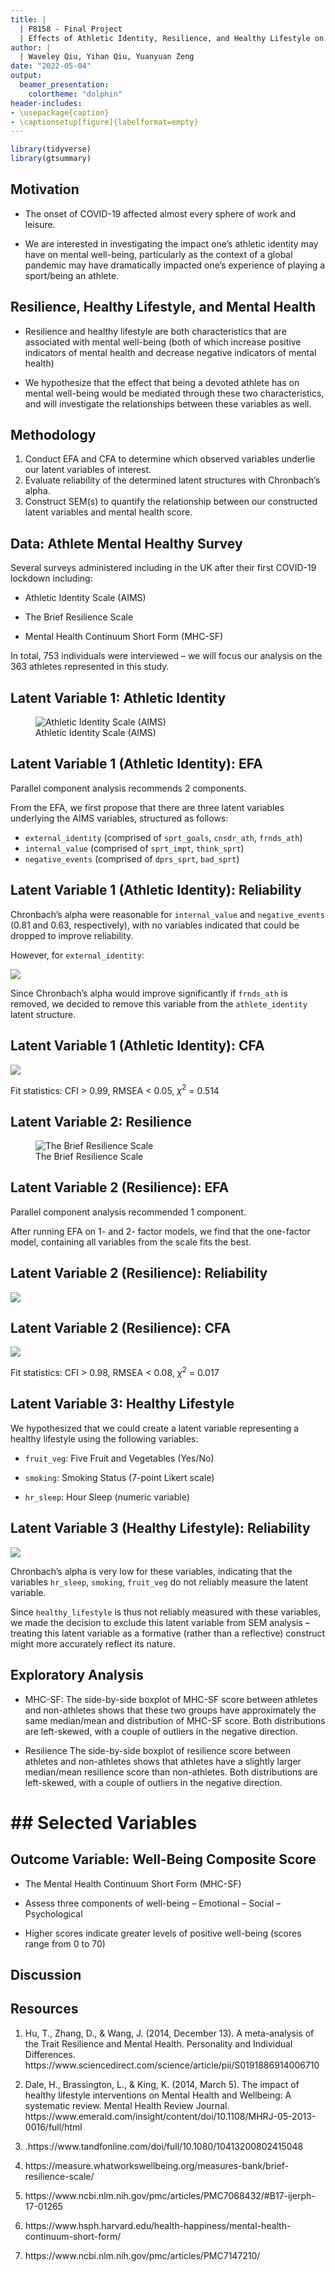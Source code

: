 ```yaml
---
title: |
  | P8158 - Final Project
  | Effects of Athletic Identity, Resilience, and Healthy Lifestyle on Emotional Well-being during COVID-19
author: |
  | Waveley Qiu, Yihan Qiu, Yuanyuan Zeng
date: "2022-05-04"
output:
  beamer_presentation:
    colortheme: "dolphin"
header-includes:
- \usepackage{caption}
- \captionsetup[figure]{labelformat=empty}
---
```


```r
library(tidyverse)
library(gtsummary)
```

## Motivation

- The onset of COVID-19 affected almost every sphere of work and leisure.

- We are interested in investigating the impact one's athletic identity may have on mental well-being, particularly as the context of a global pandemic may have dramatically impacted one's experience of playing a sport/being an athlete.

<!-- The sudden outbreak of COVID-19 was unexpected to everyone. According to an article written by Healeem et al. in 2020, the COVID-19 has rapidly affected our day to day life, businesses, disrupted the world trade and movements. As informed biostatistics students, we are specifically interested to investigate people's mental health conditions or wellbeing under the COVID-19 lockdown period and whether there are any potential factors that may affect them. -->

## Resilience, Healthy Lifestyle, and Mental Health

- Resilience and healthy lifestyle are both characteristics that are associated with mental well-being (both of which increase positive indicators of mental health and decrease negative indicators of mental health)

- We hypothesize that the effect that being a devoted athlete has on mental well-being would be mediated through these two characteristics, and will investigate the relationships between these variables as well.

## Methodology

1. Conduct EFA and CFA to determine which observed variables underlie our latent variables of interest.
2. Evaluate reliability of the determined latent structures with Chronbach's alpha.
2. Construct SEM(s) to quantify the relationship between our constructed latent variables and mental health score.

<!-- We decide to focus on a particular group people -- athletes. Our hypothesis is that during the COVID-19 lockdown period, there is a negative correlation between athlete identity and wellbeing, and this effect might also be mediated by their resilience and healthy lifestyle. -->

## Data: Athlete Mental Healthy Survey

Several surveys administered including in the UK after their first COVID-19 lockdown including:

- Athletic Identity Scale (AIMS)

- The Brief Resilience Scale

- Mental Health Continuum Short Form (MHC-SF)

In total, 753 individuals were interviewed -- we will focus our analysis on the 363 athletes represented in this study. 

## Latent Variable 1: Athletic Identity

![Athletic Identity Scale (AIMS)](images/aims_annotated.jpg)

## Latent Variable 1 (Athletic Identity): EFA

Parallel component analysis recommends 2 components.

From the EFA, we first propose that there are three latent variables underlying the AIMS variables, structured as follows:

- `external_identity` (comprised of `sprt_goals`, `cnsdr_ath`, `frnds_ath`)
- `internal_value` (comprised of `sprt_impt`, `think_sprt`)
- `negative_events` (comprised of `dprs_sprt`, `bad_sprt`)


## Latent Variable 1 (Athletic Identity): Reliability

Chronbach's alpha were reasonable for `internal_value` and `negative_events` (0.81 and 0.63, respectively), with no variables indicated that could be dropped to improve reliability.

However, for `external_identity`:

\centering
![](images/athletic_identity_alpha.png)

Since Chronbach's alpha would improve significantly if `frnds_ath` is removed, we decided to remove this variable from the `athlete_identity` latent structure.

## Latent Variable 1 (Athletic Identity): CFA

\centering
![](images/athletic_identity_cfa.png)

Fit statistics: CFI > 0.99, RMSEA < 0.05, $\chi^2$ = 0.514
<!--Both the first- and second- order latent variables report significant loadings. As fit statistics are also adequate (CFA > 0.99, RMSEA < 0.05, $\chi^2$ = 0.514), we will proceed with this structure in our SEM. -->

## Latent Variable 2: Resilience

\centering
![The Brief Resilience Scale](images/resilience_annotated.jpg)

## Latent Variable 2 (Resilience): EFA

Parallel component analysis recommended 1 component.

After running EFA on 1- and 2- factor models, we find that the one-factor model, containing all variables from the scale fits the best.

## Latent Variable 2 (Resilience): Reliability

\centering
![](images/resilience_reliability.png)

<!--No items can be dropped to improve this measure, so we will keep all of them in this latent variable.-->

## Latent Variable 2 (Resilience): CFA

\centering
![](images/resilience_cfa.png)

Fit statistics: CFI > 0.98, RMSEA < 0.08, $\chi^2$ = 0.017
<!--Loadings are all significant. As fit statistics are adequate (CFI > 0.98, RMSEA < 0.08, though $\chi^2$ = 0.017), we will proceed with this structure in our SEM.-->

## Latent Variable 3: Healthy Lifestyle

We hypothesized that we could create a latent variable representing a healthy lifestyle using the following variables:

- `fruit_veg`: Five Fruit and Vegetables (Yes/No)

- `smoking`: Smoking Status (7-point Likert scale)

- `hr_sleep`: Hour Sleep (numeric variable)


## Latent Variable 3 (Healthy Lifestyle): Reliability

![](images/health_alpha.png)

Chronbach's alpha is very low for these variables, indicating that the variables `hr_sleep`, `smoking`, `fruit_veg` do not reliably measure the latent variable. 

Since `healthy_lifestyle` is thus not reliably measured with these variables, we made the decision to exclude this latent variable from SEM analysis -- treating this latent variable as a formative (rather than a reflective) construct might more accurately reflect its nature.


## Exploratory Analysis

- MHC-SF:
The side-by-side boxplot of MHC-SF score between athletes and non-athletes shows that these two groups have approximately the same median/mean and distribution of MHC-SF score. Both distributions are left-skewed, with a couple of outliers in the negative direction.

- Resilience
The side-by-side boxplot of resilience score between athletes and non-athletes shows that athletes have a slightly larger median/mean resilience score than non-athletes. Both distributions are left-skewed, with a couple of outliers in the negative direction.




## Selected Variables
=======

## Outcome Variable: Well-Being Composite Score

- The Mental Health Continuum Short Form (MHC-SF)

- Assess three components of well-being
-- Emotional
-- Social
-- Psychological

- Higher scores indicate greater levels of positive well-being (scores range from 0 to 70)


## Discussion 


## Resources 
1. Hu, T., Zhang, D., &amp; Wang, J. (2014, December 13). A meta-analysis of the Trait Resilience and Mental Health. Personality and Individual Differences. https://www.sciencedirect.com/science/article/pii/S0191886914006710 

2. Dale, H., Brassington, L., &amp; King, K. (2014, March 5). The impact of healthy lifestyle interventions on Mental Health and Wellbeing: A systematic review. Mental Health Review Journal. https://www.emerald.com/insight/content/doi/10.1108/MHRJ-05-2013-0016/full/html 

3. .https://www.tandfonline.com/doi/full/10.1080/10413200802415048
4. https://measure.whatworkswellbeing.org/measures-bank/brief-resilience-scale/
5. https://www.ncbi.nlm.nih.gov/pmc/articles/PMC7068432/#B17-ijerph-17-01265
6. https://www.hsph.harvard.edu/health-happiness/mental-health-continuum-short-form/
7. https://www.ncbi.nlm.nih.gov/pmc/articles/PMC7147210/
